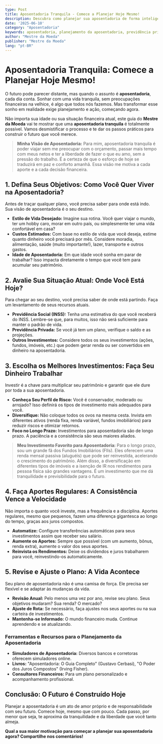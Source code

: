```yaml
---
type: Post
title: Aposentadoria Tranquila - Comece a Planejar Hoje Mesmo!
description: Descubra como planejar sua aposentadoria de forma inteligente e garantir um futuro financeiro tranquilo e seguro.
date: '2025-06-10'
category: "Aposentadoria"
keywords: aposentadoria, planejamento da aposentadoria, previdência privada, investimentos, finanças pessoais, futuro financeiro, independência financeira
author: "Mestre da Moeda"
publisher: "Mestre da Moeda"
lang: "pt-BR"
---
```



# Aposentadoria Tranquila: Comece a Planejar Hoje Mesmo!

O futuro pode parecer distante, mas quando o assunto é **aposentadoria**, cada dia conta. Sonhar com uma vida tranquila, sem preocupações financeiras na velhice, é algo que todos nós fazemos. Mas transformar esse sonho em realidade exige planejamento e ação, começando agora.

Não importa sua idade ou sua situação financeira atual, este guia do **Mestre da Moeda** vai te mostrar que uma **aposentadoria tranquila** é totalmente possível. Vamos desmistificar o processo e te dar os passos práticos para construir o futuro que você merece.

> **Minha Visão de Aposentadoria:** Para mim, aposentadoria tranquila é poder viajar sem me preocupar com o orçamento, passar mais tempo com meus netos e ter a liberdade de fazer o que eu amo, sem a pressão do trabalho. É a certeza de que o esforço de hoje se traduzirá em paz e conforto amanhã. Essa visão me motiva a cada aporte e a cada decisão financeira.

## 1. Defina Seus Objetivos: Como Você Quer Viver na Aposentadoria?

Antes de traçar qualquer plano, você precisa saber para onde está indo. Sua visão de aposentadoria é o seu destino.

*   **Estilo de Vida Desejado:** Imagine sua rotina. Você quer viajar o mundo, ter um hobby caro, morar em outro país, ou simplesmente ter uma vida confortável em casa?
*   **Custos Estimados:** Com base no estilo de vida que você deseja, estime quanto dinheiro você precisará por mês. Considere moradia, alimentação, saúde (muito importante!), lazer, transporte e outros gastos.
*   **Idade de Aposentadoria:** Em que idade você sonha em parar de trabalhar? Isso impacta diretamente o tempo que você tem para acumular seu patrimônio.

## 2. Avalie Sua Situação Atual: Onde Você Está Hoje?

Para chegar ao seu destino, você precisa saber de onde está partindo. Faça um levantamento de seus recursos atuais.

*   **Previdência Social (INSS):** Tenha uma estimativa do que você receberá do INSS. Lembre-se que, para muitos, isso não será suficiente para manter o padrão de vida.
*   **Previdência Privada:** Se você já tem um plano, verifique o saldo e as projeções.
*   **Outros Investimentos:** Considere todos os seus investimentos (ações, fundos, imóveis, etc.) que podem gerar renda ou ser convertidos em dinheiro na aposentadoria.

<Ad slot="6922916787" />

## 3. Escolha os Melhores Investimentos: Faça Seu Dinheiro Trabalhar

Investir é a chave para multiplicar seu patrimônio e garantir que ele dure por toda a sua aposentadoria.

*   **Conheça Seu Perfil de Risco:** Você é conservador, moderado ou arrojado? Isso definirá os tipos de investimento mais adequados para você.
*   **Diversifique:** Não coloque todos os ovos na mesma cesta. Invista em diferentes ativos (renda fixa, renda variável, fundos imobiliários) para reduzir riscos e otimizar retornos.
*   **Foco no Longo Prazo:** Investimentos para aposentadoria são de longo prazo. A paciência e a consistência são seus maiores aliados.

> **Meu Investimento Favorito para Aposentadoria:** Para o longo prazo, sou um grande fã dos Fundos Imobiliários (FIIs). Eles oferecem uma renda mensal passiva (aluguéis) que pode ser reinvestida, acelerando o crescimento do patrimônio. Além disso, a diversificação em diferentes tipos de imóveis e a isenção de IR nos rendimentos para pessoa física são grandes vantagens. É um investimento que me dá tranquilidade e previsibilidade para o futuro.

## 4. Faça Aportes Regulares: A Consistência Vence a Velocidade

Não importa o quanto você investe, mas a frequência e a disciplina. Aportes regulares, mesmo que pequenos, fazem uma diferença gigantesca ao longo do tempo, graças aos juros compostos.

*   **Automatize:** Configure transferências automáticas para seus investimentos assim que receber seu salário.
*   **Aumente os Aportes:** Sempre que possível (com um aumento, bônus, renda extra), aumente o valor dos seus aportes.
*   **Reinvista os Rendimentos:** Deixe os dividendos e juros trabalharem para você, reinvestindo-os automaticamente.

## 5. Revise e Ajuste o Plano: A Vida Acontece

Seu plano de aposentadoria não é uma camisa de força. Ele precisa ser flexível e se adaptar às mudanças da vida.

*   **Revisão Anual:** Pelo menos uma vez por ano, revise seu plano. Seus objetivos mudaram? Sua renda? O mercado?
*   **Ajuste de Rota:** Se necessário, faça ajustes nos seus aportes ou na sua carteira de investimentos.
*   **Mantenha-se Informado:** O mundo financeiro muda. Continue aprendendo e se atualizando.

### Ferramentas e Recursos para o Planejamento da Aposentadoria

*   **Simuladores de Aposentadoria:** Diversos bancos e corretoras oferecem simuladores online.
*   **Livros:** "Aposentadoria: O Guia Completo" (Gustavo Cerbasi), "O Poder dos Juros Compostos" (Irving Fisher).
*   **Consultores Financeiros:** Para um plano personalizado e acompanhamento profissional.

## Conclusão: O Futuro é Construído Hoje

Planejar a aposentadoria é um ato de amor próprio e de responsabilidade com seu futuro. Comece hoje, mesmo que com pouco. Cada passo, por menor que seja, te aproxima da tranquilidade e da liberdade que você tanto almeja.

**Qual a sua maior motivação para começar a planejar sua aposentadoria agora? Compartilhe nos comentários!**